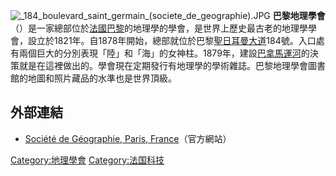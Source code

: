 {{unreferenced|time=2014-02-01T09:38:46+00:00}}
[[Image:_184_boulevard_saint_germain_(societe_de_geographie).JPG|thumb]]
'''巴黎地理學會'''（{{lang-fr|Société de Géographie}}）是一家總部位於[[法國|法國]][[巴黎|巴黎]]的地理學的學會，是世界上歷史最古老的地理學學會，設立於1821年。自1878年開始，總部就位於巴黎[[聖日耳曼大道|聖日耳曼大道]]184號。入口處有兩個巨大的分別表現「陸」和「海」的女神柱。1879年，建設[[巴拿馬運河|巴拿馬運河]]的決策就是在這裡做出的。學會現在定期發行有地理學的學術雜誌。巴黎地理學會圖書館的地圖和照片藏品的水準也是世界頂級。

== 外部連結 ==
* [https://web.archive.org/web/20060706222359/http://www.socgeo.org/ Société de Géographie, Paris, France]（官方網站）

[[Category:地理學會|Category:地理學會]]
[[Category:法国科技|Category:法国科技]]